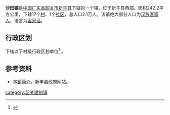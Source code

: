 {{中国乡级行政区|44/02/33/103/000}}
'''沙田镇'''是[[中国|中国]][[广东省|广东省]][[韶关市|韶关市]][[新丰县|新丰县]]下辖的一个镇，位于新丰县西部。面积242.2平方公里，下辖17个[[村|村]]、1个[[社区|社区]]，总人口2.1万人。该镇绝大部分人口为[[汉族|汉族]][[客家人|客家人]]，语言为[[客家话|客家话]]。

== 行政区划 ==
{{PAGENAMEBASE}}下辖以下村级行政区划单位<ref>{{PRC admin/ref sgc|44/02/33/103/000}}</ref>
{{PRC admin/children|44/02/33/103/000}}。

==参考资料==
*[https://web.archive.org/web/20071014015209/http://www.xinfeng.gov.cn/zjxf/show.jsp?menuid=265&menuname=%E6%9C%AC%E9%95%87%E7%AE%80%E4%BB%8B 本镇简介]，新丰县政府网站。
{{reflist}}

{{GD-stub}}
{{PRC admin/navcat|44/02/33/103/000}}
[[category:韶关建制镇|category:韶关建制镇]]